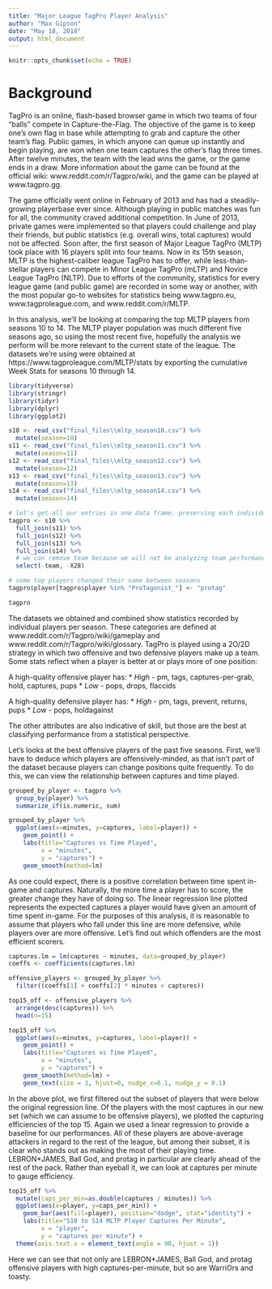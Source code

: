 ---
title: "Major League TagPro Player Analysis"
author: "Max Gipson"
date: "May 18, 2018"
output: html_document
---

```{r setup, include=FALSE}
knitr::opts_chunk$set(echo = TRUE)
```

# Background

TagPro is an online, flash-based browser game in which two teams of four "balls" compete in Capture-the-Flag. The objective of the game is to keep one's own flag in base while attempting to grab and capture the other team's flag. Public games, in which anyone can queue up instantly and begin playing, are won when one team captures the other's flag three times. After twelve minutes, the team with the lead wins the game, or the game ends in a draw. More information about the game can be found at the official wiki: www.reddit.com/r/Tagpro/wiki, and the game can be played at www.tagpro.gg.

The game officially went online in February of 2013 and has had a steadily-growing playerbase ever since. Although playing in public matches was fun for all, the community craved additional competition. In June of 2013, private games were implemented so that players could challenge and play their friends, but public statistics (e.g. overall wins, total captures) would not be affected. Soon after, the first season of Major League TagPro (MLTP) took place with 16 players split into four teams. Now in its 15th season, MLTP is the highest-caliber league TagPro has to offer, while less-than-stellar players can compete in Minor League TagPro (mLTP) and Novice League TagPro (NLTP). Due to efforts of the community, statistics for every league game (and public game) are recorded in some way or another, with the most popular go-to websites for statistics being www.tagpro.eu, www.tagproleague.com, and www.reddit.com/r/MLTP.

In this analysis, we'll be looking at comparing the top MLTP players from seasons 10 to 14. The MLTP player population was much different five seasons ago, so using the most recent five, hopefully the analysis we perform will be more relevant to the current state of the league. The datasets we're using were obtained at https://www.tagproleague.com/MLTP/stats by exporting the cumulative Week Stats for seasons 10 through 14.

```{r}
library(tidyverse)
library(stringr)
library(tidyr)
library(dplyr)
library(ggplot2)

s10 <- read_csv("final_files\\mltp_season10.csv") %>%
  mutate(season=10)
s11 <- read_csv("final_files\\mltp_season11.csv") %>%
  mutate(season=11)
s12 <- read_csv("final_files\\mltp_season12.csv") %>%
  mutate(season=12)
s13 <- read_csv("final_files\\mltp_season13.csv") %>%
  mutate(season=13)
s14 <- read_csv("final_files\\mltp_season14.csv") %>%
  mutate(season=14)

# let's get all our entries in one data frame, preserving each individual entry
tagpro <- s10 %>%
  full_join(s11) %>%
  full_join(s12) %>%
  full_join(s13) %>%
  full_join(s14) %>%
  # we can remove team because we will not be analyzing team performances, just players
  select(-team, -X28)

# some top players changed their name between seasons
tagpro$player[tagpro$player %in% "ProTagonist_"] <- "protag"

tagpro
```

The datasets we obtained and combined show statistics recorded by individual players per season. These categories are defined at www.reddit.com/r/Tagpro/wiki/gameplay and www.reddit.com/r/Tagpro/wiki/glossary. TagPro is played using a 2O/2D strategy in which two offensive and two defensive players make up a team. Some stats reflect when a player is better at or plays more of one position:

A high-quality offensive player has:
* *High* - pm, tags, captures-per-grab, hold, captures, pups
* *Low* - pops, drops, flaccids

A high-quality defensive player has:
* *High* - pm, tags, prevent, returns, pups
* *Low* - pops, holdagainst

The other attributes are also indicative of skill, but those are the best at classifying performance from a statistical perspective.

Let's looks at the best offensive players of the past five seasons. First, we'll have to deduce which players are offensively-minded, as that isn't part of the dataset because players can change positions quite frequently. To do this, we can view the relationship between captures and time played.
```{r}
grouped_by_player <- tagpro %>% 
  group_by(player) %>%
  summarize_if(is.numeric, sum)

grouped_by_player %>%
  ggplot(aes(x=minutes, y=captures, label=player)) +
    geom_point() +
    labs(title="Captures vs Time Played",
         x = "minutes",
         y = "captures") +
    geom_smooth(method=lm)
```

As one could expect, there is a positive correlation between time spent in-game and captures. Naturally, the more time a player has to score, the greater change they have of doing so. The linear regression line plotted represents the expected captures a player would have given an amount of time spent in-game. For the purposes of this analysis, it is reasonable to assume that players who fall under this line are more defensive, while players over are more offensive. Let's find out which offenders are the most efficient scorers.

```{r}
captures.lm = lm(captures ~ minutes, data=grouped_by_player)
coeffs <- coefficients(captures.lm)

offensive_players <- grouped_by_player %>%
  filter((coeffs[1] + coeffs[2] * minutes < captures))

top15_off <- offensive_players %>%
  arrange(desc(captures)) %>%
  head(n=15)

top15_off %>%
  ggplot(aes(x=minutes, y=captures, label=player)) +
    geom_point() +
    labs(title="Captures vs Time Played",
         x = "minutes",
         y = "captures") +
    geom_smooth(method=lm) +
    geom_text(size = 3, hjust=0, nudge_x=0.1, nudge_y = 0.1)
```

In the above plot, we first filtered out the subset of players that were below the original regression line. Of the players with the most captures in our new set (which we can assume to be offensive players), we plotted the capturing efficiencies of the top 15. Again we used a linear regression to provide a baseline for our performances. All of these players are above-average attackers in regard to the rest of the league, but among their subset, it is clear who stands out as making the most of their playing time. LEBRON*JAMES, Ball God, and protag in particular are clearly ahead of the rest of the pack. Rather than eyeball it, we can look at captures per minute to gauge efficiency.

```{r}
top15_off %>%
  mutate(caps_per_min=as.double(captures / minutes)) %>%
  ggplot(aes(x=player, y=caps_per_min)) +
    geom_bar(aes(fill=player), position="dodge", stat="identity") +
    labs(title="S10 to S14 MLTP Player Captures Per Minute",
         x = "player",
         y = "captures per minute") +
  theme(axis.text.x = element_text(angle = 90, hjust = 1))
```

Here we can see that not only are LEBRON*JAMES, Ball God, and protag offensive players with high captures-per-minute, but so are WarriOrs and toasty.